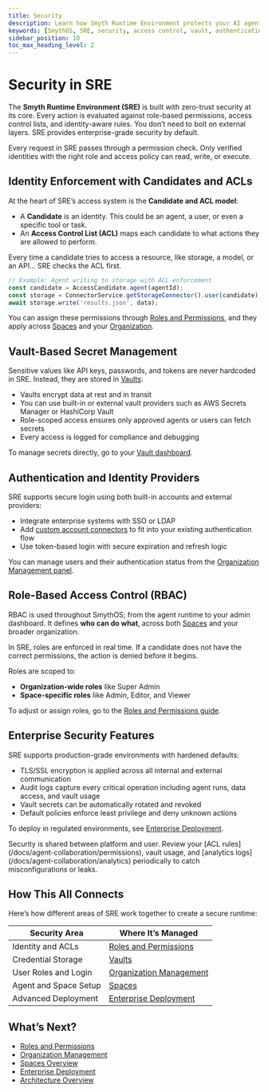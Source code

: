 ```yaml
---
title: Security
description: Learn how Smyth Runtime Environment protects your AI agents with enterprise-grade security, access control, and secret management.
keywords: [SmythOS, SRE, security, access control, vault, authentication, encryption, permissions]
sidebar_position: 10
toc_max_heading_level: 2
---
```


# Security in SRE

The **Smyth Runtime Environment (SRE)** is built with zero-trust security at its core. Every action is evaluated against role-based permissions, access control lists, and identity-aware rules. You don’t need to bolt on external layers. SRE provides enterprise-grade security by default.

<InfoCallout title="Security is built-in">
Every request in SRE passes through a permission check. Only verified identities with the right role and access policy can read, write, or execute.
</InfoCallout>

<Spacer size="md" />

## Identity Enforcement with Candidates and ACLs

At the heart of SRE’s access system is the **Candidate and ACL model**:

- A **Candidate** is an identity. This could be an agent, a user, or even a specific tool or task.
- An **Access Control List (ACL)** maps each candidate to what actions they are allowed to perform.

Every time a candidate tries to access a resource, like storage, a model, or an API... SRE checks the ACL first.

```ts
// Example: Agent writing to storage with ACL enforcement
const candidate = AccessCandidate.agent(agentId);
const storage = ConnectorService.getStorageConnector().user(candidate);
await storage.write('results.json', data);
```

You can assign these permissions through [Roles and Permissions](/docs/agent-collaboration/permissions), and they apply across [Spaces](/docs/agent-collaboration/spaces) and your [Organization](/docs/account-management/organization-management).

<Spacer size="md" />

## Vault-Based Secret Management

Sensitive values like API keys, passwords, and tokens are never hardcoded in SRE. Instead, they are stored in [Vaults](/docs/agent-studio/key-concepts/vault):

- Vaults encrypt data at rest and in transit
- You can use built-in or external vault providers such as AWS Secrets Manager or HashiCorp Vault
- Role-scoped access ensures only approved agents or users can fetch secrets
- Every access is logged for compliance and debugging

To manage secrets directly, go to your [Vault dashboard](/docs/agent-studio/key-concepts/vault).

<Spacer size="md" />

## Authentication and Identity Providers

SRE supports secure login using both built-in accounts and external providers:

- Integrate enterprise systems with SSO or LDAP
- Add [custom account connectors](/docs/agent-runtime/sdk-guide) to fit into your existing authentication flow
- Use token-based login with secure expiration and refresh logic

You can manage users and their authentication status from the [Organization Management panel](/docs/account-management/organization-management).

<Spacer size="md" />

## Role-Based Access Control (RBAC)

RBAC is used throughout SmythOS; from the agent runtime to your admin dashboard. It defines **who can do what**, across both [Spaces](/docs/agent-collaboration/spaces) and your broader organization.

In SRE, roles are enforced in real time. If a candidate does not have the correct permissions, the action is denied before it begins.

Roles are scoped to:

- **Organization-wide roles** like Super Admin
- **Space-specific roles** like Admin, Editor, and Viewer

To adjust or assign roles, go to the [Roles and Permissions guide](/docs/agent-collaboration/permissions).

<Spacer size="md" />

## Enterprise Security Features

SRE supports production-grade environments with hardened defaults:

- TLS/SSL encryption is applied across all internal and external communication
- Audit logs capture every critical operation including agent runs, data access, and vault usage
- Vault secrets can be automatically rotated and revoked
- Default policies enforce least privilege and deny unknown actions

To deploy in regulated environments, see [Enterprise Deployment](/docs/agent-runtime/enterprise-deploy).

<WarningCallout title="Review policies regularly">
Security is shared between platform and user. Review your [ACL rules](/docs/agent-collaboration/permissions), vault usage, and [analytics logs](/docs/agent-collaboration/analytics) periodically to catch misconfigurations or leaks.
</WarningCallout>

<Spacer size="md" />

## How This All Connects

Here’s how different areas of SRE work together to create a secure runtime:

| Security Area         | Where It’s Managed                             |
|-----------------------|-------------------------------------------------|
| Identity and ACLs     | [Roles and Permissions](/docs/agent-collaboration/permissions) |
| Credential Storage    | [Vaults](/docs/agent-studio/key-concepts/vault)                      |
| User Roles and Login  | [Organization Management](/docs/account-management/organization-management) |
| Agent and Space Setup | [Spaces](/docs/agent-collaboration/spaces)     |
| Advanced Deployment   | [Enterprise Deployment](/docs/agent-runtime/enterprise-deploy) |

<Spacer size="md" />

## What’s Next?

- [Roles and Permissions](/docs/agent-collaboration/permissions)
- [Organization Management](/docs/account-management/organization-management)
- [Spaces Overview](/docs/agent-collaboration/spaces)
- [Enterprise Deployment](/docs/agent-runtime/enterprise-deploy)
- [Architecture Overview](/docs/agent-runtime/architecture/architecture)

